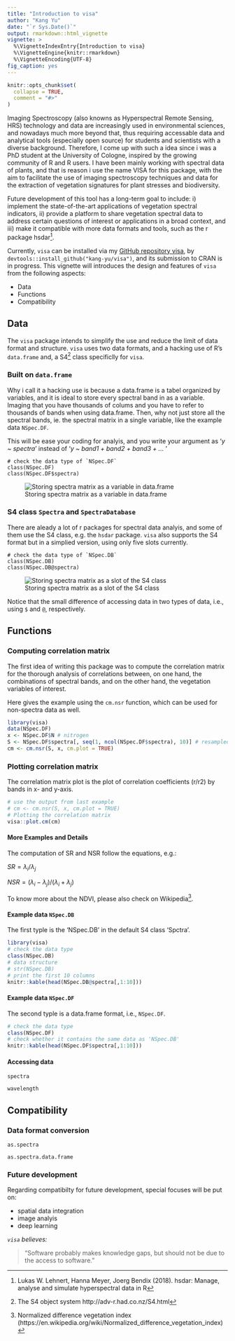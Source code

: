 ---
title: "Introduction to visa"
author: "Kang Yu"
date: "`r Sys.Date()`"
output: rmarkdown::html_vignette 
vignette: >
  %\VignetteIndexEntry{Introduction to visa}
  %\VignetteEngine{knitr::rmarkdown}
  %\VignetteEncoding{UTF-8}
fig_caption: yes
---

```{r setup, include = FALSE}
knitr::opts_chunk$set(
  collapse = TRUE,
  comment = "#>"
)
```

Imaging Spectroscopy (also knowns as Hyperspectral Remote Sensing, HRS) technology and data are increasingly used in environmental sciences, and nowadays much more beyond that, thus requiring accessable data and analytical tools (especially open source) for students and scientists with a diverse background. Therefore, I come up with such a idea since i was a PhD student at the University of Cologne, inspired by the growing community of R and R users. I have been mainly working with spectral data of plants, and that is reason i use the name VISA for this package, with the aim to facilitate the use of imaging spectroscopy techniques and data for the extraction of vegetation signatures for plant stresses and biodiversity.

Future development of this tool has a long-term goal to include: i) implement the state-of-the-art applications of vegetation spectral indicators, ii) provide a platform to share vegetation spectral data to address certain questions of interest or applications in a broad context, and iii) make it compatible with more data formats and tools, such as the r package hsdar^[ Lukas W. Lehnert, Hanna Meyer, Joerg Bendix (2018). hsdar: Manage, analyse and simulate hyperspectral data in R].

Currently, `visa` can be installed via my [GitHub repository visa](https://github.com/kang-yu/visa), by `devtools::install_github("kang-yu/visa")`, and its submission to CRAN is in progress. This vignette will introduces the design and features of `visa` from the following aspects:

- Data
- Functions 
- Compatibility 


## Data 

The `visa` package intends to simplify the use and reduce the limit of data format and structure. `visa` uses two data formats, and a hacking use of R's `data.frame` and, a S4^[The S4 object system http://adv-r.had.co.nz/S4.html] class specificlly for `visa`.

### Built on `data.frame`

Why i call it a hacking use is because a data.frame is a tabel organized by variables, and it is ideal to store every spectral band in as a variable. Imaging that you have thousands of colums and you have to refer to thousands of bands when using data.frame. Then, why not just store all the spectral bands, ie. the spectral matrix in a single variable, like the example data `NSpec.DF`. 

This will be ease your coding for analyis, and you write your argument as '*y ~ spectra*' instead of '*y ~ band1 + band2 + band3 + ... *' 
```
# check the data type of `NSpec.DF`
class(NSpec.DF) 
class(NSpec.DF$spectra) 
```
![Storing spectra matrix as a variable in data.frame](visa-df.PNG)

### S4 class `Spectra` and `SpectraDatabase`

There are aleady a lot of r packages for spectral data analyis, and some of them use the S4 class, e.g. the `hsdar` package. `visa` also supports the S4 format but in a simplied version, using only five slots currently. 

```
# check the data type of `NSpec.DB`
class(NSpec.DB) 
class(NSpec.DB@spectra) 
```
![Storing spectra matrix as a slot of the S4 class](visa-db.PNG)

Notice that the small difference of accessing data in two types of data, i.e., using `$` and `@`, respectively.  

## Functions 
### Computing correlation matrix

The first idea of writing this package was to compute the correlation matrix for the thorough analysis of correlations between, on one hand, the combinations of spectral bands, and on the other hand, the vegetation variables of interest. 

Here gives the example using the `cm.nsr` function, which can be used for non-spectra data as well.

```{r, echo=TRUE, warning=FALSE}
library(visa)
data(NSpec.DF)
x <- NSpec.DF$N # nitrogen
S <- NSpec.DF$spectra[, seq(1, ncol(NSpec.DF$spectra), 10)] # resampled to 10 nm steps
cm <- cm.nsr(S, x, cm.plot = TRUE)
```


### Plotting correlation matrix

The correlation matrix plot is the plot of correlation coefficients (r/r2) by bands in x- and y-axis. 

```{r, fig.show='hold', fig.cap = "Plot of correlation matrix"}
# use the output from last example
# cm <- cm.nsr(S, x, cm.plot = TRUE)
# Plotting the correlation matrix
visa::plot.cm(cm)

```


#### More Examples and Details

The computation of SR and NSR follow the equations, e.g.:

$SR = \lambda_i / \lambda_j$

$NSR = (\lambda_i - \lambda_j)/(\lambda_i + \lambda_j)$

To know more about the NDVI, please also check on Wikipedia^[Normalized difference vegetation index (https://en.wikipedia.org/wiki/Normalized_difference_vegetation_index)].


#### Example data `NSpec.DB`

 The first typle is the 'NSpec.DB' in the default S4 class 'Spctra'.

```{r, echo=TRUE, results='asis'}
library(visa)
# check the data type
class(NSpec.DB) 
# data structure
# str(NSpec.DB)
# print the first 10 columns
knitr::kable(head(NSpec.DB@spectra[,1:10]))
```

#### Example data `NSpec.DF`

The second typle is a data.frame format, i.e., `NSpec.DF`.

```{r, echo=TRUE, results='asis'}
# check the data type
class(NSpec.DF) 
# check whether it contains the same data as 'NSpec.DB'
knitr::kable(head(NSpec.DF$spectra[,1:10]))
```

#### Accessing data 

`spectra`

`wavelength`

## Compatibility
### Data format conversion

`as.spectra`

`as.spectra.data.frame`


### Future development
Regarding compatibilty for future development, special focuses will be put on:

- spatial data integration
- image analyis
- deep learning




*`visa` believes:*

> "Software probably makes knowledge gaps, but should not be due to the access to software."
